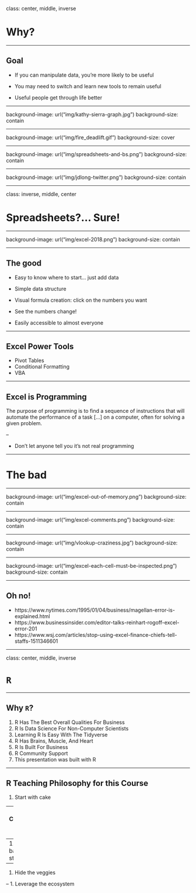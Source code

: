 class: center, middle, inverse

# Why?

---

## Goal

* If you can manipulate data, you’re more likely to be useful

* You may need to switch and learn new tools to remain useful

* Useful people get through life better

---

background-image: url("img/kathy-sierra-graph.jpg")
background-size: contain

---


background-image: url("img/fire_deadlift.gif")
background-size: cover

---


background-image: url("img/spreadsheets-and-bs.png")
background-size: contain


---

background-image: url("img/jdlong-twitter.png")
background-size: contain


---

class: inverse, middle, center

# Spreadsheets?... Sure!

---

background-image: url("img/excel-2018.png")
background-size: contain


---

## The good

* Easy to know where to start... just add data

* Simple data structure

* Visual formula creation: click on the numbers you want

* See the numbers change!

* Easily accessible to almost everyone

---


## Excel Power Tools

* Pivot Tables
* Conditional Formatting
* VBA

---

## Excel is Programming



  The purpose of programming is to find a sequence of instructions that will automate the performance of a task [...] on a computer, often for solving a given problem.

--

* Don’t let anyone tell you it’s not real programming

---

# The bad

---

background-image: url("img/excel-out-of-memory.png")
background-size: contain



---

background-image: url("img/excel-comments.png")
background-size: contain

---

background-image: url("img/vlookup-craziness.jpg")
background-size: contain


---

background-image: url("img/excel-each-cell-must-be-inspected.png")
background-size: contain

---

## Oh no!

* https://www.nytimes.com/1995/01/04/business/magellan-error-is-explained.html
* https://www.businessinsider.com/editor-talks-reinhart-rogoff-excel-error-201
* https://www.wsj.com/articles/stop-using-excel-finance-chiefs-tell-staffs-1511346601

---

class: center, middle, inverse

# `R`

---

## Why `R`?

1. R Has The Best Overall Qualities For Business
2. R Is Data Science For Non-Computer Scientists
3. Learning R Is Easy With The Tidyverse
4. R Has Brains, Muscle, And Heart
5. R Is Built For Business
6. R Community Support
7. This presentation was built with R

---

## R Teaching Philosophy for this Course


1. Start with cake

--
1. Cherish day one

--
1. Skip baby steps

--
1. Hide the veggies

--
1. Leverage the ecosystem
